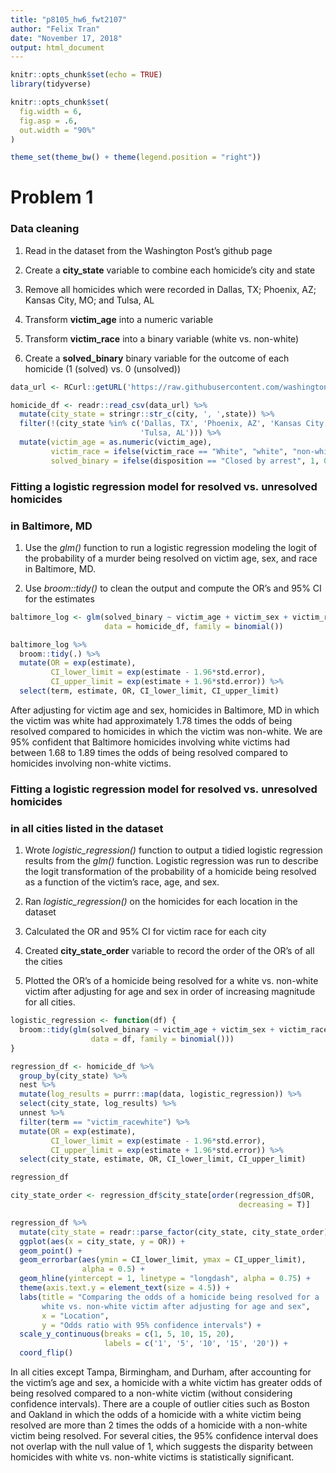 ```yaml
---
title: "p8105_hw6_fwt2107"
author: "Felix Tran"
date: "November 17, 2018"
output: html_document
---
```


```r
knitr::opts_chunk$set(echo = TRUE)
library(tidyverse)

knitr::opts_chunk$set(
  fig.width = 6,
  fig.asp = .6,
  out.width = "90%"
)

theme_set(theme_bw() + theme(legend.position = "right"))
```

# Problem 1

### Data cleaning

1. Read in the dataset from the Washington Post's github page

2. Create a **city_state** variable to combine each homicide's city and state

3. Remove all homicides which were recorded in Dallas, TX; Phoenix, AZ; Kansas
City, MO; and Tulsa, AL

4. Transform **victim_age** into a numeric variable

5. Transform **victim_race** into a binary variable (white vs. non-white)

6. Create a **solved_binary** binary variable for the outcome of each homicide
(1 (solved) vs. 0 (unsolved))
```r
data_url <- RCurl::getURL('https://raw.githubusercontent.com/washingtonpost/data-homicides/master/homicide-data.csv')

homicide_df <- readr::read_csv(data_url) %>% 
  mutate(city_state = stringr::str_c(city, ', ',state)) %>% 
  filter(!(city_state %in% c('Dallas, TX', 'Phoenix, AZ', 'Kansas City, MO', 
                             'Tulsa, AL'))) %>% 
  mutate(victim_age = as.numeric(victim_age),
         victim_race = ifelse(victim_race == "White", "white", "non-white"),
         solved_binary = ifelse(disposition == "Closed by arrest", 1, 0))
```

### Fitting a logistic regression model for resolved vs. unresolved homicides
### in Baltimore, MD

1. Use the *glm()* function to run a logistic regression modeling the logit
of the probability of a murder being resolved on victim age, sex, and race
in Baltimore, MD.

2. Use *broom::tidy()* to clean the output and compute the OR's and 95% CI for
the estimates
```r
baltimore_log <- glm(solved_binary ~ victim_age + victim_sex + victim_race,
                     data = homicide_df, family = binomial())

baltimore_log %>% 
  broom::tidy(.) %>% 
  mutate(OR = exp(estimate),
         CI_lower_limit = exp(estimate - 1.96*std.error),
         CI_upper_limit = exp(estimate + 1.96*std.error)) %>% 
  select(term, estimate, OR, CI_lower_limit, CI_upper_limit)
```
After adjusting for victim age and sex, homicides in Baltimore, MD in which the 
victim was white had approximately 1.78 times the odds of being resolved 
compared to homicides in which the victim was non-white. We are 95% confident
that Baltimore homicides involving white victims had between 1.68 to 1.89 times
the odds of being resolved compared to homicides involving non-white victims.

### Fitting a logistic regression model for resolved vs. unresolved homicides
### in all cities listed in the dataset
1. Wrote *logistic_regression()* function to output a tidied logistic regression
results from the *glm()* function. Logistic regression was run to describe
the logit transformation of the probability of a homicide being resolved as a
function of the victim's race, age, and sex.

2. Ran *logistic_regression()* on the homicides for each location in the dataset

3. Calculated the OR and 95% CI for victim race for each city

4. Created **city_state_order** variable to record the order of the OR's of
all the cities

5. Plotted the OR's of a homicide being resolved for a white vs. non-white 
victim after adjusting for age and sex in order of increasing magnitude for
all cities. 
```r
logistic_regression <- function(df) {
  broom::tidy(glm(solved_binary ~ victim_age + victim_sex + victim_race, 
                  data = df, family = binomial()))
}

regression_df <- homicide_df %>% 
  group_by(city_state) %>% 
  nest %>% 
  mutate(log_results = purrr::map(data, logistic_regression)) %>% 
  select(city_state, log_results) %>% 
  unnest %>%
  filter(term == "victim_racewhite") %>% 
  mutate(OR = exp(estimate),
         CI_lower_limit = exp(estimate - 1.96*std.error),
         CI_upper_limit = exp(estimate + 1.96*std.error)) %>% 
  select(city_state, estimate, OR, CI_lower_limit, CI_upper_limit)

regression_df

city_state_order <- regression_df$city_state[order(regression_df$OR, 
                                                   decreasing = T)]

regression_df %>% 
  mutate(city_state = readr::parse_factor(city_state, city_state_order)) %>% 
  ggplot(aes(x = city_state, y = OR)) + 
  geom_point() +
  geom_errorbar(aes(ymin = CI_lower_limit, ymax = CI_upper_limit), 
                alpha = 0.5) +
  geom_hline(yintercept = 1, linetype = "longdash", alpha = 0.75) +
  theme(axis.text.y = element_text(size = 4.5)) +
  labs(title = "Comparing the odds of a homicide being resolved for a 
       white vs. non-white victim after adjusting for age and sex",
       x = "Location",
       y = "Odds ratio with 95% confidence intervals") +
  scale_y_continuous(breaks = c(1, 5, 10, 15, 20),
                     labels = c('1', '5', '10', '15', '20')) +
  coord_flip()
```

In all cities except Tampa, Birmingham, and Durham, after accounting for the 
victim's age and sex, a homicide with a white victim has greater odds of being 
resolved compared to a non-white victim (without considering confidence 
intervals). There are a couple of outlier cities such as Boston and Oakland in 
which the odds of a homicide with a white victim being resolved are more than 2 
times the odds of a homicide with a non-white victim being resolved. For several 
cities, the 95% confidence interval does not overlap with the null value of 1, 
which suggests the disparity between homicides with white vs. non-white victims
is statistically significant. 

